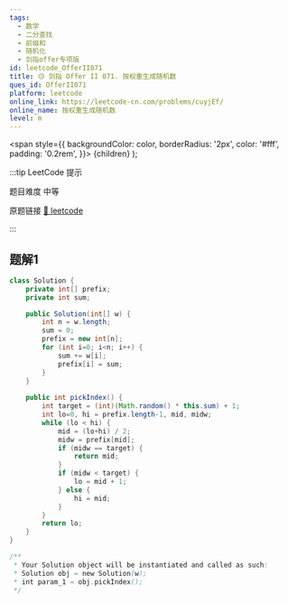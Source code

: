 ```yaml
---
tags:
  - 数学
  - 二分查找
  - 前缀和
  - 随机化
  - 剑指offer专项版
id: leetcode_OfferII071
title: 🟡 剑指 Offer II 071. 按权重生成随机数
ques_id: OfferII071
platform: leetcode
online_link: https://leetcode-cn.com/problems/cuyjEf/
online_name: 按权重生成随机数
level: m
---
```


  <span
    style={{
      backgroundColor: color,
      borderRadius: '2px',
      color: '#fff',
      padding: '0.2rem',
    }}>
    {children}
  </span>
);

:::tip LeetCode 提示

题目难度 <Highlight color="#ffc01e">中等</Highlight>

原题链接 [🔗 leetcode](https://leetcode-cn.com/problems/cuyjEf/)

:::

## 题解1

```java
class Solution {
    private int[] prefix;
    private int sum;

    public Solution(int[] w) {
        int n = w.length;
        sum = 0;
        prefix = new int[n];
        for (int i=0; i<n; i++) {
            sum += w[i];
            prefix[i] = sum;
        }
    }
    
    public int pickIndex() {
        int target = (int)(Math.random() * this.sum) + 1;
        int lo=0, hi = prefix.length-1, mid, midw;
        while (lo < hi) {
            mid = (lo+hi) / 2;
            midw = prefix[mid];
            if (midw == target) {
                return mid;
            }
            if (midw < target) {
                lo = mid + 1;
            } else {
                hi = mid;
            }
        }
        return lo;
    }
}

/**
 * Your Solution object will be instantiated and called as such:
 * Solution obj = new Solution(w);
 * int param_1 = obj.pickIndex();
 */
```
